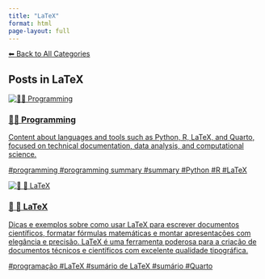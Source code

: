 ```yaml
---
title: "LaTeX"
format: html
page-layout: full
---
```


[⬅ Back to All Categories](../categories.qmd)

## Posts in **LaTeX**

::: {.cards-grid}
<div class="card">
<a class="card-link" href="/posts/programming/index.html">
<div class="card-image"><img src="/images/banner.png" alt="👨‍💻 Programming"></div>
<div class="card-content">
<h3 class="card-title">👨‍💻 Programming</h3>
<p class="card-desc">Content about languages and tools such as Python, R, LaTeX, and Quarto, focused on technical documentation, data analysis, and computational science.</p>
<div class="chips"><span class="chip">#programming</span> <span class="chip">#programming summary</span> <span class="chip">#summary</span> <span class="chip">#Python</span> <span class="chip">#R</span> <span class="chip">#LaTeX</span></div>
</div>
</a>
</div>
<div class="card">
<a class="card-link" href="/posts/programming/latex/index.html">
<div class="card-image"><img src="/images/banner.png" alt="📄 📐 LaTeX"></div>
<div class="card-content">
<h3 class="card-title">📄 📐 LaTeX</h3>
<p class="card-desc">Dicas e exemplos sobre como usar LaTeX para escrever documentos científicos, formatar fórmulas matemáticas e montar apresentações com elegância e precisão. LaTeX é uma ferramenta poderosa para a criação de documentos técnicos e científicos com excelente qualidade tipográfica.</p>
<div class="chips"><span class="chip">#programação</span> <span class="chip">#LaTeX</span> <span class="chip">#sumário de LaTeX</span> <span class="chip">#sumário</span> <span class="chip">#Quarto</span></div>
</div>
</a>
</div>
:::
